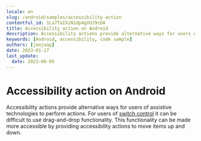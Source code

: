 ```yaml
---
locale: en
slug: /android/samples/accessibility-action
contentful_id: 1La7TaIXiN1dp4gVUJ9cDA
title: Accessibility action on Android
description: Accessibility actions provide alternative ways for users of assistive technologies to perform actions.
keywords: [Android, accessibility, code sample]
authors: [janjaap]
date: 2023-01-17
last_update:
  date: 2023-06-05
---
```


# Accessibility action on Android

Accessibility actions provide alternative ways for users of assistive technologies to perform actions. For users of [switch control](https://appt.org/en/docs/ios/features/switch-control) it can be difficult to use drag-and-drop functionality. This functionality can be made more accessible by providing accessibility actions to move items up and down.

<CodeSample id="accessibility-action" platform="android" locale="en"/>
